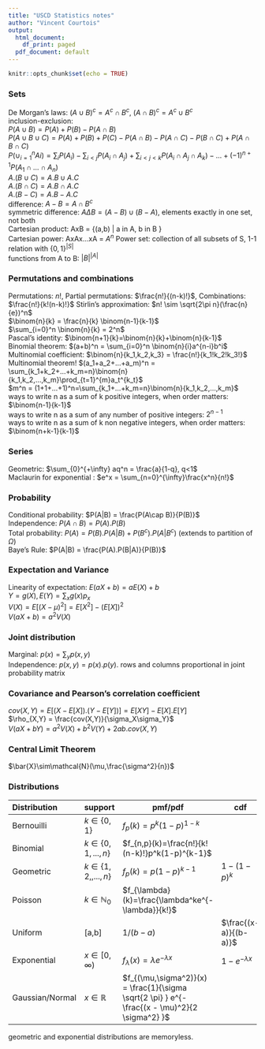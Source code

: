 ```yaml
---
title: "USCD Statistics notes"
author: "Vincent Courtois"
output:
  html_document:
    df_print: paged
  pdf_document: default
---
```


```r
knitr::opts_chunk$set(echo = TRUE)
```
### Sets
De Morgan's laws: $(A \cup B)^c = A^c \cap B^c$,
$(A \cap B)^c = A^c \cup B^c$  
inclusion-exclusion:  
$P(A \cup B) = P(A) + P(B) - P(A \cap B)$  
$P(A \cup B \cup C) = P(A) + P(B) + P(C) - P(A \cap B) - P(A \cap C) -P(B \cap C) + P(A \cap B \cap C)$  
$P(\cup_{i=1}^nAi) = \sum_i P(A_i) - \sum_{i<j}P(A_i \cap A_j) + \sum_{i<j<k}P(A_i \cap A_j \cap A_k)-...+(-1)^{n+1}P(A_1 \cap ... \cap A_n)$  
$A.(B\cup C)= A.B \cup A.C$  
$A.(B\cap C)= A.B \cap A.C$  
$A.(B-C)= A.B - A.C$  
difference: $A - B = A \cap B^c$  
symmetric difference: $A \Delta B = (A-B) \cup (B-A)$, elements exactly in one set, not both  
Cartesian product: AxB = {(a,b) | a in A, b in B }  
Cartesian power: AxAx...xA = $A^n$
Power set: collection of all subsets of S, 1-1 relation with $\{0,1\}^{|S|}$  
functions from A to B: $|B|^{|A|}$  

### Permutations and combinations
Permutations: $n!$, Partial permutations: $\frac{n!}{(n-k)!}$, Combinations: $\frac{n!}{k!(n-k)!}$ 
Stirlin's approximation: $n! \sim \sqrt{2\pi n}(\frac{n}{e})^n$  
$\binom{n}{k} = \frac{n}{k} \binom{n-1}{k-1}$  
$\sum_{i=0}^n \binom{n}{k} = 2^n$  
Pascal's identity: $\binom{n+1}{k}=\binom{n}{k}+\binom{n}{k-1}$  
Binomial theorem: $(a+b)^n = \sum_{i=0}^n \binom{n}{i}a^{n-i}b^i$  
Multinomial coefficient: $\binom{n}{k_1,k_2,k_3} = \frac{n!}{k_1!k_2!k_3!}$  
Multinomial theorem! $(a_1+a_2+...+a_m)^n = \sum_{k_1+k_2+...+k_m=n}\binom{n}{k_1,k_2,...,k_m}\prod_{t=1}^{m}a_t^{k_t}$  
$m^n = (1+1+...+1)^n=\sum_{k_1+...+k_m=n}\binom{n}{k_1,k_2,...,k_m}$  
ways to write n as a sum of k positive integers, when order matters: $\binom{n-1}{k-1}$  
ways to write n as a sum of any number of positive integers: $2^{n-1}$  
ways to write n as a sum of k non negative integers, when order matters: $\binom{n+k-1}{k-1}$  

### Series
Geometric: $\sum_{0}^{+\infty} aq^n = \frac{a}{1-q}, q<1$  
Maclaurin for exponential : $e^x = \sum_{n=0}^{\infty}\frac{x^n}{n!}$  

### Probability
Conditional probability: $P(A|B) = \frac{P(A\cap B)}{P(B)}$  
Independence: $P(A\cap B) = P(A).P(B)$  
Total probability: $P(A)=P(B).P(A|B)+P(B^c).P(A|B^c)$ (extends to partition of $\Omega$)  
Baye's Rule: $P(A|B) = \frac{P(A).P(B|A)}{P(B)}$    

### Expectation and Variance
Linearity of expectation: $E(aX+b)=aE(X)+b$  
$Y=g(X), E(Y)=\sum_xg(x)p_x$  
$V(X)=E[(X-\mu)^2] = E[X^2] - (E[X])^2$  
$V(aX+b) = a^2V(X)$  

### Joint distribution
Marginal: $p(x) = \sum_yp(x,y)$  
Independence: $p(x,y) = p(x).p(y)$. rows and columns proportional in joint probability matrix  

### Covariance and Pearson's correlation coefficient
$cov(X,Y) = E[(X-E[X]).(Y-E[Y])] = E[XY] - E[X].E[Y]$  
$\rho_{X,Y} = \frac{cov(X,Y)}{\sigma_X\sigma_Y}$  
$V(aX+bY) = a^2V(X)+b^2V(Y)+2ab.cov(X,Y)$  

### Central Limit Theorem
$\bar{X}\sim\mathcal{N}(\mu,\frac{\sigma^2}{n})$

### Distributions
Distribution|support|pmf/pdf|cdf|mean|variance|
:-----------|--|----|-------|---|----|--------|
Bernouilli|$k\in \{0,1\}$|$f_p(k)=p^k (1-p)^{1-k}$||$p$|$p(1-p)$
Binomial|$k\in \{0,1,...,n\}$|$f_{n,p}(k)=\frac{n!}{k!(n-k)!}p^k(1-p)^{k-1}$||$np$|$np(1-p)$
Geometric|$k\in \{1,2,,...,n\}$|$f_p(k)=p(1-p)^{k-1}$|$1-(1-p)^k$|$\frac{1}{p}$|$\frac{1-p}{p^2}$
Poisson|$k\in \mathbb{N}_0$|$f_{\lambda}(k)=\frac{\lambda^ke^{-\lambda}}{k!}$||$\lambda$|$\lambda$
Uniform|[a,b]|$1/(b-a)$|$\frac{(x-a)}{(b-a)}$|$\frac{(a+b)}{2}$|$\frac{(b-a)^2}{12}$
Exponential|$x\in[0,\infty)$|$f_{\lambda}(x)=\lambda e^{-\lambda x}$|$1-e^{-\lambda x}$|$\frac{1}{\lambda}$|$\frac{1}{\lambda^2}$
Gaussian/Normal|$x\in \mathbb{R}$|$f_{(\mu,\sigma^2)}(x) = \frac{1}{\sigma \sqrt{2 \pi} } e^{-\frac{(x - \mu)^2}{2 \sigma^2} }$||$\mu$|$\sigma^2$

geometric and exponential distributions are memoryless.
